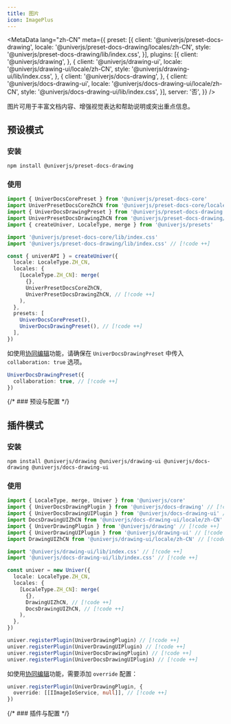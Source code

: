 ```yaml
---
title: 图片
icon: ImagePlus
---
```


<MetaData
  lang="zh-CN"
  meta={{
    preset: [{
      client: '@univerjs/preset-docs-drawing',
      locale: '@univerjs/preset-docs-drawing/locales/zh-CN',
      style: '@univerjs/preset-docs-drawing/lib/index.css',
    }],
    plugins: [{
      client: '@univerjs/drawing',
    }, {
      client: '@univerjs/drawing-ui',
      locale: '@univerjs/drawing-ui/locale/zh-CN',
      style: '@univerjs/drawing-ui/lib/index.css',
    }, {
      client: '@univerjs/docs-drawing',
    }, {
      client: '@univerjs/docs-drawing-ui',
      locale: '@univerjs/docs-drawing-ui/locale/zh-CN',
      style: '@univerjs/docs-drawing-ui/lib/index.css',
    }],
    server: '否',
  }}
/>

图片可用于丰富文档内容、增强视觉表达和帮助说明或突出重点信息。

## 预设模式

### 安装

```package-install
npm install @univerjs/preset-docs-drawing
```

### 使用

```typescript
import { UniverDocsCorePreset } from '@univerjs/preset-docs-core'
import UniverPresetDocsCoreZhCN from '@univerjs/preset-docs-core/locales/zh-CN'
import { UniverDocsDrawingPreset } from '@univerjs/preset-docs-drawing' // [!code ++]
import UniverPresetDocsDrawingZhCN from '@univerjs/preset-docs-drawing/locales/zh-CN' // [!code ++]
import { createUniver, LocaleType, merge } from '@univerjs/presets'

import '@univerjs/preset-docs-core/lib/index.css'
import '@univerjs/preset-docs-drawing/lib/index.css' // [!code ++]

const { univerAPI } = createUniver({
  locale: LocaleType.ZH_CN,
  locales: {
    [LocaleType.ZH_CN]: merge(
      {},
      UniverPresetDocsCoreZhCN,
      UniverPresetDocsDrawingZhCN, // [!code ++]
    ),
  },
  presets: [
    UniverDocsCorePreset(),
    UniverDocsDrawingPreset(), // [!code ++]
  ],
})
```

如使用[协同编辑](/guides/docs/features/collaboration)功能，请确保在 `UniverDocsDrawingPreset` 中传入 `collaboration: true` 选项。

```typescript
UniverDocsDrawingPreset({
  collaboration: true, // [!code ++]
})
```

{/* ### 预设与配置 */}

## 插件模式

### 安装

```package-install
npm install @univerjs/drawing @univerjs/drawing-ui @univerjs/docs-drawing @univerjs/docs-drawing-ui
```

### 使用

```typescript
import { LocaleType, merge, Univer } from '@univerjs/core'
import { UniverDocsDrawingPlugin } from '@univerjs/docs-drawing' // [!code ++]
import { UniverDocsDrawingUIPlugin } from '@univerjs/docs-drawing-ui' // [!code ++]
import DocsDrawingUIZhCN from '@univerjs/docs-drawing-ui/locale/zh-CN' // [!code ++]
import { UniverDrawingPlugin } from '@univerjs/drawing' // [!code ++]
import { UniverDrawingUIPlugin } from '@univerjs/drawing-ui' // [!code ++]
import DrawingUIZhCN from '@univerjs/drawing-ui/locale/zh-CN' // [!code ++]

import '@univerjs/drawing-ui/lib/index.css' // [!code ++]
import '@univerjs/docs-drawing-ui/lib/index.css' // [!code ++]

const univer = new Univer({
  locale: LocaleType.ZH_CN,
  locales: {
    [LocaleType.ZH_CN]: merge(
      {},
      DrawingUIZhCN, // [!code ++]
      DocsDrawingUIZhCN, // [!code ++]
    ),
  },
})

univer.registerPlugin(UniverDrawingPlugin) // [!code ++]
univer.registerPlugin(UniverDrawingUIPlugin) // [!code ++]
univer.registerPlugin(UniverDocsDrawingPlugin) // [!code ++]
univer.registerPlugin(UniverDocsDrawingUIPlugin) // [!code ++]
```

如使用[协同编辑](/guides/docs/features/collaboration)功能，需要添加 `override` 配置：

```typescript
univer.registerPlugin(UniverDrawingPlugin, {
  override: [[IImageIoService, null]], // [!code ++]
})
```

{/* ### 插件与配置 */}
